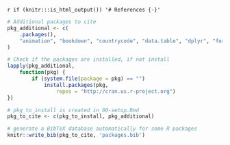 `r if (knitr:::is_html_output()) '# References {-}'`

```r
# Additional packages to cite
pkg_additional <- c(
    .packages(),
    "animation", "bookdown", "countrycode", "data.table", "dplyr", "formatR", "ggplot2", "here", "htmlwidgets", "httr", "IRkernel", "jsonlite", "magick", "markdown", "packrat", "pacman", "pdftools", "ProjectTemplate", "RCurl", "rvest", "shiny", "stargazer", "styler", "survival", "tibble", "tidyr", "tinytex", "XML"
)

# Check if the packages are installed, if not install
lapply(pkg_additional,
    function(pkg) {
        if (system.file(package = pkg) == "")
            install.packages(pkg,
                repos = "http://cran.us.r-project.org")
})

# pkg_to_install is created in 00-setup.Rmd
pkg_to_cite <- c(pkg_to_install, pkg_additional)

# generate a BibTeX database automatically for some R packages
knitr::write_bib(pkg_to_cite, 'packages.bib')
```
